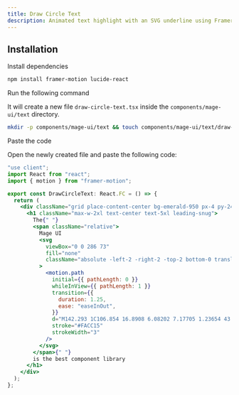 ```yaml
---
title: Draw Circle Text
description: Animated text highlight with an SVG underline using Framer Motion and Tailwind CSS.
---
```


<ComponentPreview name="text-draw-circle-text--docs" />

## Installation

<Steps>
<Step>Install dependencies</Step>

```bash
npm install framer-motion lucide-react
```

<Step>Run the following command</Step>

It will create a new file `draw-circle-text.tsx` inside the `components/mage-ui/text` directory.

```bash 
mkdir -p components/mage-ui/text && touch components/mage-ui/text/draw-circle-text.tsx
```

<Step>Paste the code</Step> 

Open the newly created file and paste the following code:

```jsx 
"use client";
import React from "react";
import { motion } from "framer-motion";

export const DrawCircleText: React.FC = () => {
  return (
    <div className="grid place-content-center bg-emerald-950 px-4 py-24 text-yellow-50">
      <h1 className="max-w-2xl text-center text-5xl leading-snug">
        The{" "}
        <span className="relative">
          Mage UI
          <svg
            viewBox="0 0 286 73"
            fill="none"
            className="absolute -left-2 -right-2 -top-2 bottom-0 translate-y-1"
          >
            <motion.path
              initial={{ pathLength: 0 }}
              whileInView={{ pathLength: 1 }}
              transition={{
                duration: 1.25,
                ease: "easeInOut",
              }}
              d="M142.293 1C106.854 16.8908 6.08202 7.17705 1.23654 43.3756C-2.10604 68.3466 29.5633 73.2652 122.688 71.7518C215.814 70.2384 316.298 70.689 275.761 38.0785C230.14 1.37835 97.0503 24.4575 52.9384 1"
              stroke="#FACC15"
              strokeWidth="3"
            />
          </svg>
        </span>{" "}
        is the best component library
      </h1>
    </div>
  );
};


```
</Steps>


